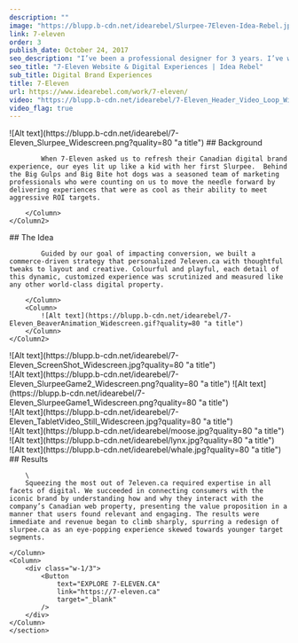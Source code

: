 ```yaml
---
description: ""
image: "https://blupp.b-cdn.net/idearebel/Slurpee-7Eleven-Idea-Rebel.jpeg?quality=50"
link: 7-eleven
order: 3
publish_date: October 24, 2017
seo_description: "I’ve been a professional designer for 3 years. I’ve worked for large agencies, digital and advertising and also in-house for a large corporation – a short-yet-varied experience that’s given me some perspective on the industry as a recent graduate. These are my observations; and what I wish design school had better prepared me for. 1. … Continued"
seo_title: "7-Eleven Website & Digital Experiences | Idea Rebel"
sub_title: Digital Brand Experiences
title: 7-Eleven
url: https://www.idearebel.com/work/7-eleven/
video: "https://blupp.b-cdn.net/idearebel/7-Eleven_Header_Video_Loop_Widescreen_6.mp4"
video_flag: true
---
```


<section class="container mx-auto max-w-6xl py-10">
    <Column2>
        <Column>
            ![Alt text](https://blupp.b-cdn.net/idearebel/7-Eleven_Slurpee_Widescreen.png?quality=80 "a title")
        </Column>
        <Column>
            ## Background

            When 7-Eleven asked us to refresh their Canadian digital brand experience, our eyes lit up like a kid with her first Slurpee.  Behind the Big Gulps and Big Bite hot dogs was a seasoned team of marketing professionals who were counting on us to move the needle forward by delivering experiences that were as cool as their ability to meet aggressive ROI targets.

        </Column>
    </Column2>
</section>
<section class="container mx-auto max-w-6xl py-10">
    <Column2>
        <Column>
            ## The Idea

            Guided by our goal of impacting conversion, we built a commerce-driven strategy that personalized 7eleven.ca with thoughtful tweaks to layout and creative. Colourful and playful, each detail of this dynamic, customized experience was scrutinized and measured like any other world-class digital property.

        </Column>
        <Column>
            ![Alt text](https://blupp.b-cdn.net/idearebel/7-Eleven_BeaverAnimation_Widescreen.gif?quality=80 "a title")
        </Column>
    </Column2>
</section>
<section class="container mx-auto max-w-6xl p-20 bg-secondary">
    <Column>
        ![Alt text](https://blupp.b-cdn.net/idearebel/7-Eleven_ScreenShot_Widescreen.jpg?quality=80 "a title")
    </Column>
</section>

<section class="container mx-auto max-w-6xl p-20 bg-secondary mt-20">
    <Column2>
        <Column>
            ![Alt text](https://blupp.b-cdn.net/idearebel/7-Eleven_SlurpeeGame2_Widescreen.png?quality=80 "a title")
        </Column>
        <Column>
            ![Alt text](https://blupp.b-cdn.net/idearebel/7-Eleven_SlurpeeGame1_Widescreen.png?quality=80 "a title")
        </Column>
    </Column2>
</section>
<section class="container mx-auto max-w-6xl p-20 bg-secondary">
    <Column>
        ![Alt text](https://blupp.b-cdn.net/idearebel/7-Eleven_TabletVideo_Still_Widescreen.jpg?quality=80 "a title")
    </Column>
</section>
<section class="container mx-auto max-w-6xl p-20 bg-secondary mt-20">
    <Column2>
        <Column>
            ![Alt text](https://blupp.b-cdn.net/idearebel/moose.jpg?quality=80 "a title")
        </Column>
        <Column>
            <div>
                ![Alt text](https://blupp.b-cdn.net/idearebel/lynx.jpg?quality=80 "a title")
            </div>
            <div>
                ![Alt text](https://blupp.b-cdn.net/idearebel/whale.jpg?quality=80 "a title")
            </div>
        </Column>
    </Column2>
</section>

<section class="container mx-auto max-w-6xl p-20 bg-secondary mt-20">

</section>

<section class="bg-secondary mt-20">
    <section class="container ml-56 max-w-6xl py-20 w-1/2">
    <Column>
        ## Results

        \
        Squeezing the most out of 7eleven.ca required expertise in all facets of digital. We succeeded in connecting consumers with the iconic brand by understanding how and why they interact with the company’s Canadian web property, presenting the value proposition in a manner that users found relevant and engaging. The results were immediate and revenue began to climb sharply, spurring a redesign of slurpee.ca as an eye-popping experience skewed towards younger target segments.

    </Column>
    <Column>
        <div class="w-1/3">
            <Button
                text="EXPLORE 7-ELEVEN.CA"
                link="https://7-eleven.ca"
                target="_blank"
            />
        </div>
    </Column>
    </section>
</section>

<section class="container mx-auto max-w-6xl p-4 md:px-0 md:py-2">
    <Column>
        <div class="flex justify-between">
            <div>
            <PreviousProject
                link="/work/nba-digital-fan-experiences/"
                title="NBA Digital Fan Experiences"
            />
            </div>
            <NextProject
                link="/work/keurig/"
                title="Keurig"
            />
        </div>
    </Column>
</section>

